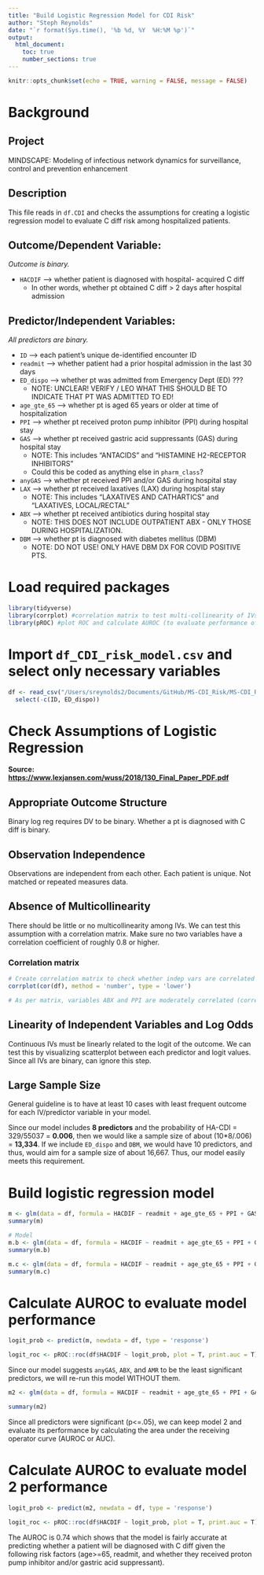```yaml
---
title: "Build Logistic Regression Model for CDI Risk"
author: "Steph Reynolds"
date: "`r format(Sys.time(), '%b %d, %Y  %H:%M %p')`"
output:
  html_document:
    toc: true
    number_sections: true
---
```


```r
knitr::opts_chunk$set(echo = TRUE, warning = FALSE, message = FALSE)
```

# Background

## Project

MINDSCAPE: Modeling of infectious network dynamics for surveillance, control and prevention enhancement

## Description

This file reads in `df.CDI` and checks the assumptions for creating a logistic regression model to evaluate C diff risk among hospitalized patients.

## Outcome/Dependent Variable:

*Outcome is binary.*

-   `HACDIF` --\> whether patient is diagnosed with hospital- acquired C diff
    -   In other words, whether pt obtained C diff \> 2 days after hospital admission

## Predictor/Independent Variables:

*All predictors are binary.*

-   `ID` --\> each patient's unique de-identified encounter ID
-   `readmit` --\> whether patient had a prior hospital admission in the last 30 days
-   `ED_dispo` --\> whether pt was admitted from Emergency Dept (ED) ???
    -   NOTE: UNCLEAR! VERIFY / LEO WHAT THIS SHOULD BE TO INDICATE THAT PT WAS ADMITTED TO ED!
-   `age_gte_65` --\> whether pt is aged 65 years or older at time of hospitalization
-   `PPI` --\> whether pt received proton pump inhibitor (PPI) during hospital stay
-   `GAS` --\> whether pt received gastric acid suppressants (GAS) during hospital stay
    -   NOTE: This includes "ANTACIDS" and "HISTAMINE H2-RECEPTOR INHIBITORS"
    -   Could this be coded as anything else in `pharm_class`?
-   `anyGAS` --\> whether pt received PPI and/or GAS during hospital stay
-   `LAX` --\> whether pt received laxatives (LAX) during hospital stay
    -   NOTE: This includes "LAXATIVES AND CATHARTICS" and "LAXATIVES, LOCAL/RECTAL"
-   `ABX` --\> whether pt received antibiotics during hospital stay
    -   NOTE: THIS DOES NOT INCLUDE OUTPATIENT ABX - ONLY THOSE DURING HOSPITALIZATION.
-   `DBM` --\> whether pt is diagnosed with diabetes mellitus (DBM)
    -   NOTE: DO NOT USE! ONLY HAVE DBM DX FOR COVID POSITIVE PTS.

# Load required packages

```r
library(tidyverse)
library(corrplot) #correlation matrix to test multi-collinearity of IVs 
library(pROC) #plot ROC and calculate AUROC (to evaluate performance of model)
```

# Import `df_CDI_risk_model.csv` and select only necessary variables

```r
df <- read_csv("/Users/sreynolds2/Documents/GitHub/MS-CDI_Risk/MS-CDI_Risk/data/clean/df_CDI_risk_model.csv") %>% 
  select(-c(ID, ED_dispo))
```

# Check Assumptions of Logistic Regression

**Source: <https://www.lexjansen.com/wuss/2018/130_Final_Paper_PDF.pdf>**

## Appropriate Outcome Structure

Binary log reg requires DV to be binary. Whether a pt is diagnosed with C diff is binary.

## Observation Independence

Observations are independent from each other. Each patient is unique. Not matched or repeated measures data.

## Absence of Multicollinearity

There should be little or no multicollinearity among IVs. We can test this assumption with a correlation matrix. Make sure no two variables have a correlation coefficient of roughly 0.8 or higher.

### Correlation matrix

```r
# Create correlation matrix to check whether indep vars are correlated with each other
corrplot(cor(df), method = 'number', type = 'lower') 

# As per matrix, variables ABX and PPI are moderately correlated (correl coeff = 0.78)
```

## Linearity of Independent Variables and Log Odds

Continuous IVs must be linearly related to the logit of the outcome. We can test this by visualizing scatterplot between each predictor and logit values. Since all IVs are binary, can ignore this step.

## Large Sample Size

General guideline is to have at least 10 cases with least frequent outcome for each IV/predictor variable in your model.

Since our model includes **8 predictors** and the probability of HA-CDI = 329/55037 = **0.006**, then we would like a sample size of about (10\*8/.006) = **13,334**. If we include `ED_dispo` and `DBM`, we would have 10 predictors, and thus, would aim for a sample size of about 16,667. Thus, our model easily meets this requirement.

# Build logistic regression model

```r
m <- glm(data = df, formula = HACDIF ~ readmit + age_gte_65 + PPI + GAS + anyGAS + LAX + ABX + AMR, family = binomial)
summary(m)

# Model 
m.b <- glm(data = df, formula = HACDIF ~ readmit + age_gte_65 + PPI + GAS + LAX + ABX, family = binomial(link = "cloglog"))
summary(m.b)

m.c <- glm(data = df, formula = HACDIF ~ readmit + age_gte_65 + PPI + GAS + LAX + ABX, family = binomial)
summary(m.c)
```

# Calculate AUROC to evaluate model performance

```r
logit_prob <- predict(m, newdata = df, type = 'response') 

logit_roc <- pROC::roc(df$HACDIF ~ logit_prob, plot = T, print.auc = T)
```

Since our model suggests `anyGAS`, `ABX`, and `AMR` to be the least significant predictors, we will re-run this model WITHOUT them.

```r
m2 <- glm(data = df, formula = HACDIF ~ readmit + age_gte_65 + PPI + GAS, family = binomial)

summary(m2)
```

Since all predictors were significant (p\<=.05), we can keep model 2 and evaluate its performance by calculating the area under the receiving operator curve (AUROC or AUC).

# Calculate AUROC to evaluate model 2 performance

```r
logit_prob <- predict(m2, newdata = df, type = 'response')

logit_roc <- pROC::roc(df$HACDIF ~ logit_prob, plot = T, print.auc = T)
```

The AUROC is 0.74 which shows that the model is fairly accurate at predicting whether a patient will be diagnosed with C diff given the following risk factors (age\>=65, readmit, and whether they received proton pump inhibitor and/or gastric acid suppressant).
